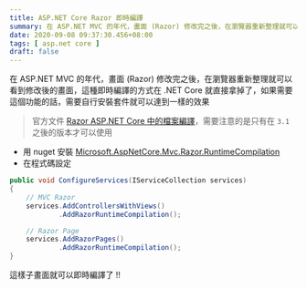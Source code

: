 ```yaml
---
title: ASP.NET Core Razor 即時編譯 
summary: 在 ASP.NET MVC 的年代，畫面 (Razor) 修改完之後，在瀏覽器重新整理就可以看到修改後的畫面，這種即時編譯的方式在 .NET Core 就直接拿掉了，如果需要這個功能的話，需要自行安裝套件就可以達到一樣的效果
date: 2020-09-08 09:37:30.456+08:00
tags: [ asp.net core ]
draft: false
---
```


在 ASP.NET MVC 的年代，畫面 (Razor) 修改完之後，在瀏覽器重新整理就可以看到修改後的畫面，這種即時編譯的方式在 .NET Core 就直接拿掉了，如果需要這個功能的話，需要自行安裝套件就可以達到一樣的效果

> 官方文件 [Razor ASP.NET Core 中的檔案編譯](https://docs.microsoft.com/zh-tw/aspnet/core/mvc/views/view-compilation?view=aspnetcore-3.1)，需要注意的是只有在 `3.1` 之後的版本才可以使用

- 用 nuget 安裝 [Microsoft.AspNetCore.Mvc.Razor.RuntimeCompilation](https://www.nuget.org/packages/Microsoft.AspNetCore.Mvc.Razor.RuntimeCompilation)
- 在程式碼設定

```csharp
public void ConfigureServices(IServiceCollection services)
{
	// MVC Razor
    services.AddControllersWithViews()
            .AddRazorRuntimeCompilation();

	// Razor Page
    services.AddRazorPages()
            .AddRazorRuntimeCompilation();
}
```

這樣子畫面就可以即時編譯了 !!
